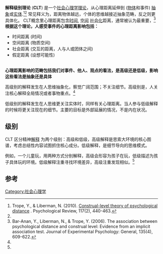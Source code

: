 '''解释级别理论''' ('''CLT''') 是一个[[社会心理学|社会心理学]][[理论|理论]]，从心理距离延伸到 ([[物体|物体]]和事件) [[抽象|抽象]]或[[实体|实体]].<ref>Trope, Y., & Liberman, N. (2010). [http://www.psych.nyu.edu/trope/Trope_Liberman_2010.pdf Construal-level theory of psychological distance] {{Wayback|url=http://www.psych.nyu.edu/trope/Trope_Liberman_2010.pdf |date=20170314091310 }}. Psychological Review, 117(2), 440-463.</ref><ref name="Trope2012"> </ref> 常见释义为，距离物体越远，个体的思维越接近抽象范畴，反之则更具体化。 CLT概念里心理距离包含[[时间|时间]], [[空间|空间]] [[社会化|社会化]]距离，通常被认为最重要，<ref>Bar-Anan, Y., Liberman, N., & Trope, Y. (2006). The association between psychological distance and construal level: Evidence from an implicit association test. Journal of Experimental Psychology: General, 135(4), 609-622.</ref>
''' 根据这个理论，人感受事件的心理距离影响包括：'''

* 时间距离 (时间)
* 空间距离 (物质空间)
* 社会距离 (交互的距离，人与人或团体之间)
* 假定距离 (设想可能性)

'''<br>心理距离影响的范畴包括我们对事件、他人、观点的看法，是高级还是低级，影响这些看法是抽象还是具体 '''

高级别的解释发生在人思维抽象化，察觉广阔范围；不关注细节。高级别是，人关注核心解释全局情况或者事物重点。<ref name="Trope2012" />

低级别的解释发生在人思维更关注实体时，同样有关心理距离。当人参与低级解释的时候将更关注现在的细节。主要的目标是外部延展的情况，不是内在状况。

== 级别 ==
CLT 区分精神[[解释|解释]] 为两个级别：高级和低级，高级解释是思索大环境的核心图谱，考虑总结性内容试图抓住核心成分。低级解释，是细节导向的思维模式。

例如，一个儿童玩，用两种方式分别解释，高级会形容为孩子在玩，低级描述为孩子具体玩的环境。低级解释注重寻找环境差异，高级注重发现相似。<ref name="Trope2012" />
 
==参考==
{{Reflist}}

[[Category:社会心理学|Category:社会心理学]]